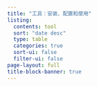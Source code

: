 ```yaml
---
title: "工具：安装、配置和使用"
listing:
  contents: tool
  sort: "date desc"
  type: table
  categories: true
  sort-ui: false
  filter-ui: false
page-layout: full
title-block-banner: true
---
```


